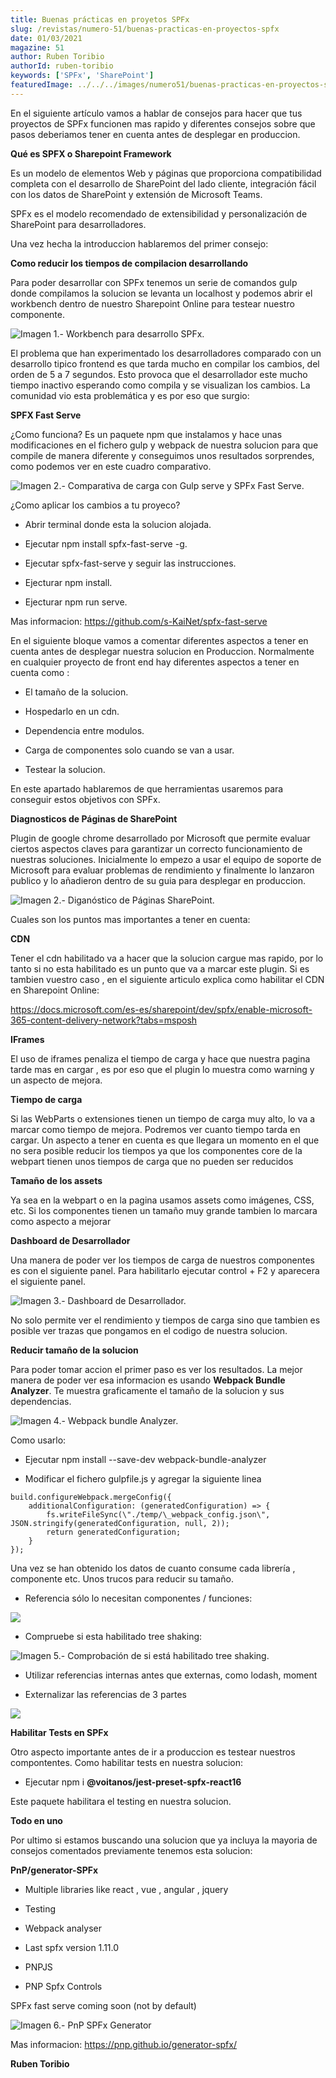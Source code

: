 ```yaml
---
title: Buenas prácticas en proyetos SPFx
slug: /revistas/numero-51/buenas-practicas-en-proyectos-spfx
date: 01/03/2021
magazine: 51
author: Ruben Toribio
authorId: ruben-toribio
keywords: ['SPFx', 'SharePoint']
featuredImage: ../../../images/numero51/buenas-practicas-en-proyectos-spfx/image1.png
---
```



En el siguiente artículo vamos a hablar de consejos para hacer que tus
proyectos de SPFx funcionen mas rapido y diferentes consejos sobre que
pasos deberiamos tener en cuenta antes de desplegar en produccion.

**Qué es SPFX o Sharepoint Framework**

Es un modelo de elementos Web y páginas que proporciona compatibilidad
completa con el desarrollo de SharePoint del lado cliente, integración
fácil con los datos de SharePoint y extensión de Microsoft Teams.

SPFx es el modelo recomendado de extensibilidad y personalización de
SharePoint para desarrolladores.

Una vez hecha la introduccion hablaremos del primer consejo:

**Como reducir los tiempos de compilacion desarrollando**

Para poder desarrollar con SPFx tenemos un serie de comandos gulp donde
compilamos la solucion se levanta un localhost y podemos abrir el
workbench dentro de nuestro Sharepoint Online para testear nuestro
componente.

![Imagen 1.- Workbench para desarrollo SPFx.](../../../images/numero51/buenas-practicas-en-proyectos-spfx/image1.png)


El problema que han experimentado los desarrolladores comparado con un
desarrollo tipico frontend es que tarda mucho en compilar los cambios,
del orden de 5 a 7 segundos. Esto provoca que el desarrollador este
mucho tiempo inactivo esperando como compila y se visualizan los
cambios. La comunidad vio esta problemática y es por eso que surgio:

**SPFX Fast Serve**

¿Como funciona? Es un paquete npm que instalamos y hace unas
modificaciones en el fichero gulp y webpack de nuestra solucion para que
compile de manera diferente y conseguimos unos resultados sorprendes,
como podemos ver en este cuadro comparativo.

![Imagen 2.- Comparativa de carga con Gulp serve y SPFx Fast Serve.](../../../images/numero51/buenas-practicas-en-proyectos-spfx/image2.png)


¿Como aplicar los cambios a tu proyeco?

-   Abrir terminal donde esta la solucion alojada.

-   Ejecutar npm install spfx-fast-serve -g.

-   Ejecutar spfx-fast-serve y seguir las instrucciones.

-   Ejecturar npm install.

-   Ejecturar npm run serve.

Mas informacion: <https://github.com/s-KaiNet/spfx-fast-serve>

En el siguiente bloque vamos a comentar diferentes aspectos a tener en
cuenta antes de desplegar nuestra solucion en Produccion. Normalmente en
cualquier proyecto de front end hay diferentes aspectos a tener en
cuenta como :

-   El tamaño de la solucion.

-   Hospedarlo en un cdn.

-   Dependencia entre modulos.

-   Carga de componentes solo cuando se van a usar.

-   Testear la solucion.

En este apartado hablaremos de que herramientas usaremos para conseguir
estos objetivos con SPFx.

**Diagnosticos de Páginas de SharePoint**

Plugin de google chrome desarrollado por Microsoft que permite evaluar
ciertos aspectos claves para garantizar un correcto funcionamiento de
nuestras soluciones. Inicialmente lo empezo a usar el equipo de soporte
de Microsoft para evaluar problemas de rendimiento y finalmente lo
lanzaron publico y lo añadieron dentro de su guia para desplegar en
produccion.

![Imagen 2.- Diganóstico de Páginas SharePoint.](../../../images/numero51/buenas-practicas-en-proyectos-spfx/image3.png)


Cuales son los puntos mas importantes a tener en cuenta:

**CDN**

Tener el cdn habilitado va a hacer que la solucion cargue mas rapido,
por lo tanto si no esta habilitado es un punto que va a marcar este
plugin. Si es tambien vuestro caso , en el siguiente articulo explica
como habilitar el CDN en Sharepoint Online:

<https://docs.microsoft.com/es-es/sharepoint/dev/spfx/enable-microsoft-365-content-delivery-network?tabs=msposh>

**IFrames**

El uso de iframes penaliza el tiempo de carga y hace que nuestra pagina
tarde mas en cargar , es por eso que el plugin lo muestra como warning y
un aspecto de mejora.

**Tiempo de carga**

Si las WebParts o extensiones tienen un tiempo de carga muy alto, lo va
a marcar como tiempo de mejora. Podremos ver cuanto tiempo tarda en
cargar. Un aspecto a tener en cuenta es que llegara un momento en el que
no sera posible reducir los tiempos ya que los componentes core de la
webpart tienen unos tiempos de carga que no pueden ser reducidos

**Tamaño de los assets**

Ya sea en la webpart o en la pagina usamos assets como imágenes, CSS,
etc. Si los componentes tienen un tamaño muy grande tambien lo marcara
como aspecto a mejorar

**Dashboard de Desarrollador**

Una manera de poder ver los tiempos de carga de nuestros componentes es
con el siguiente panel. Para habilitarlo ejecutar control + F2 y
aparecera el siguiente panel.

![Imagen 3.- Dashboard de Desarrollador.](../../../images/numero51/buenas-practicas-en-proyectos-spfx/image4.png)


No solo permite ver el rendimiento y tiempos de carga sino que tambien
es posible ver trazas que pongamos en el codigo de nuestra solucion.

**Reducir tamaño de la solucion**

Para poder tomar accion el primer paso es ver los resultados. La mejor
manera de poder ver esa informacion es usando **Webpack Bundle
Analyzer**. Te muestra graficamente el tamaño de la solucion y sus
dependencias.

![Imagen 4.- Webpack bundle Analyzer.](../../../images/numero51/buenas-practicas-en-proyectos-spfx/image5.png)


Como usarlo:

-   Ejecutar npm install \--save-dev webpack-bundle-analyzer

-   Modificar el fichero gulpfile.js y agregar la siguiente linea

```
build.configureWebpack.mergeConfig({
    additionalConfiguration: (generatedConfiguration) => {
        fs.writeFileSync(\"./temp/\_webpack_config.json\", JSON.stringify(generatedConfiguration, null, 2));
        return generatedConfiguration;
    }
});
```

Una vez se han obtenido los datos de cuanto consume cada librería ,
componente etc. Unos trucos para reducir su tamaño.

-   Referencia sólo lo necesitan componentes / funciones:

![](../../../images/numero51/buenas-practicas-en-proyectos-spfx/image6.png)

-   Compruebe si esta habilitado tree shaking:

![Imagen 5.- Comprobación de si está habilitado tree shaking.](../../../images/numero51/buenas-practicas-en-proyectos-spfx/image7.png)

-   Utilizar referencias internas antes que externas, como lodash,
    moment

-   Externalizar las referencias de 3 partes

![](../../../images/numero51/buenas-practicas-en-proyectos-spfx/image8.png)

**Habilitar Tests en SPFx**

Otro aspecto importante antes de ir a produccion es testear nuestros
compontentes. Como habilitar tests en nuestra solucion:

-   Ejecutar npm i **@voitanos/jest-preset-spfx-react16**

Este paquete habilitara el testing en nuestra solucion.

**Todo en uno**

Por ultimo si estamos buscando una solucion que ya incluya la mayoria de
consejos comentados previamente tenemos esta solucion:

**PnP/generator-SPFx**

-   Multiple libraries like react , vue , angular , jquery

-   Testing

-   Webpack analyser

-   Last spfx version 1.11.0

-   PNPJS

-   PNP Spfx Controls

SPFx fast serve coming soon (not by default)

![Imagen 6.- PnP SPFx Generator](../../../images/numero51/buenas-practicas-en-proyectos-spfx/image9.png)


Mas informacion: <https://pnp.github.io/generator-spfx/>

**Ruben Toribio**